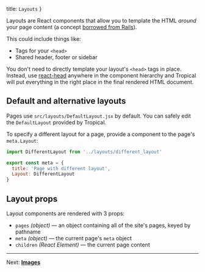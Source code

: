   title: `Layouts`
}

Layouts are React components that allow you to template the HTML _around_ your page content (a concept [borrowed from Rails](https://api.rubyonrails.org/classes/ActionView/Layouts.html)).

This could include things like:

- Tags for your `<head>`
- Shared header, footer or sidebar

You don't need to directly template your layout's `<head>` tags in place. Instead, use [react-head](https://github.com/tizmagik/react-head) anywhere in the component hierarchy and Tropical will put everything in the right place in the final rendered HTML document.

## Default and alternative layouts

Pages use `src/layouts/DefaultLayout.jsx` by default. You can safely edit the `DefaultLayout` provided by Tropical.

To specify a different layout for a page, provide a component to the page's `meta.Layout`:

```js
import DifferentLayout from '../layouts/different_layout'

export const meta = {
  title: 'Page with different layout',
  Layout: DifferentLayout
}
```

## Layout props

Layout components are rendered with 3 props:

- `pages` *(object)* — an object containing all of the site's pages, keyed by pathname
- `meta` *(object)* — the current page's `meta` object
- `children` *(React Element)* — the current page content

---

Next: [**Images**](/docs/images)
